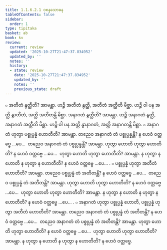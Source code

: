 ```yaml
---
title: 1.1.6.2.1 ဝစနသောဓန
tableOfContents: false
sidebar:
  order: 1
type: tipitaka
basket: ab
book: kv
review:
  current: review
  updated: '2025-10-27T21:47:37.834952'
  updated_by: ''
  notes: ''
  history:
  - state: review
    date: '2025-10-27T21:47:37.834952'
    updated_by: ''
    notes: ''
    previous_state: draft
---
```



<ReviewStatus review={frontmatter.review} showDetails={true} />

<HypothesisAnnotation frontmatter={frontmatter} />

<DynamicBreadcrumb />

<Division number="288" book="kv" e="ch" v="32" p="102">

<Paragraph number="664" book="kv">
๐ အတီတံ နွတ္ထီတိ? အာမန္တာ. ဟဉ္စိ အတီတံ နွတ္ထိ, အတီတံ အတ္ထီတိ မိစ္ဆာ. ဟဉ္စိ ဝါ ပန အတ္ထိ နွာတီတံ, အတ္ထိ အတီတန္တိ မိစ္ဆာ. အနာဂတံ နွတ္ထီတိ? အာမန္တာ. ဟဉ္စိ အနာဂတံ နွတ္ထိ, အနာဂတံ အတ္ထီတိ မိစ္ဆာ. ဟဉ္စိ ဝါ ပန အတ္ထိ နွာနာဂတံ, အတ္ထိ အနာဂတန္တိ မိစ္ဆာ.
</Paragraph>

<Paragraph number="665" book="kv">
๐ အနာဂတံ ဟုတွာ ပစ္စုပ္ပန္နံ ဟောတီတိ? အာမန္တာ. တညေဝ အနာဂတံ တံ ပစ္စုပ္ပန္နန္တိ? န ဟေဝံ ဝတ္တဗ္ဗေ …ပေ…  တညေဝ အနာဂတံ တံ ပစ္စုပ္ပန္နန္တိ? အာမန္တာ. ဟုတွာ ဟောတိ ဟုတွာ ဟောတီတိ? န ဟေဝံ ဝတ္တဗ္ဗေ …ပေ…  ဟုတွာ ဟောတိ ဟုတွာ ဟောတီတိ? အာမန္တာ. န ဟုတွာ န ဟောတိ န ဟုတွာ န ဟောတီတိ? န ဟေဝံ ဝတ္တဗ္ဗေ …ပေ… .
</Paragraph>

<Paragraph number="666" book="kv">
๐ ပစ္စုပ္ပန္နံ ဟုတွာ အတီတံ ဟောတီတိ? အာမန္တာ. တညေဝ ပစ္စုပ္ပန္နံ တံ အတီတန္တိ? န ဟေဝံ ဝတ္တဗ္ဗေ …ပေ…  တညေဝ ပစ္စုပ္ပန္နံ တံ အတီတန္တိ? အာမန္တာ. ဟုတွာ ဟောတိ ဟုတွာ ဟောတီတိ? န ဟေဝံ ဝတ္တဗ္ဗေ …ပေ…  ဟုတွာ ဟောတိ ဟုတွာ ဟောတီတိ? အာမန္တာ. န ဟုတွာ န ဟောတိ န ဟုတွာ န ဟောတီတိ? န ဟေဝံ ဝတ္တဗ္ဗေ …ပေ… .
</Paragraph>

<Paragraph number="667" book="kv">
๐ အနာဂတံ ဟုတွာ ပစ္စုပ္ပန္နံ ဟောတိ, ပစ္စုပ္ပန္နံ ဟုတွာ အတီတံ ဟောတီတိ? အာမန္တာ. တညေဝ အနာဂတံ တံ ပစ္စုပ္ပန္နံ တံ အတီတန္တိ? န ဟေဝံ ဝတ္တဗ္ဗေ …ပေ…  တညေဝ အနာဂတံ တံ ပစ္စုပ္ပန္နံ တံ အတီတန္တိ? အာမန္တာ. ဟုတွာ ဟောတိ ဟုတွာ ဟောတီတိ? န ဟေဝံ ဝတ္တဗ္ဗေ …ပေ…  ဟုတွာ ဟောတိ ဟုတွာ ဟောတီတိ? အာမန္တာ. န ဟုတွာ န ဟောတိ န ဟုတွာ န ဟောတီတိ? န ဟေဝံ ဝတ္တဗ္ဗေ.
</Paragraph>
</Division>